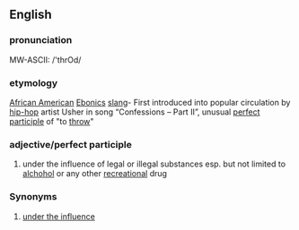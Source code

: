 ==English==
===pronunciation===
MW-ASCII: /'thrOd/

===etymology===
[[African American]] [[Ebonics]] [[slang]]- First introduced into popular circulation by [[hip-hop]] artist Usher in song “Confessions – Part II”, unusual [[perfect participle]] of "to [[throw]]"
 
===adjective/perfect participle===
#under the influence of legal or illegal substances esp. but not limited to [[alchohol]] or any other [[recreational]] drug

===Synonyms===
#[[under the influence]]